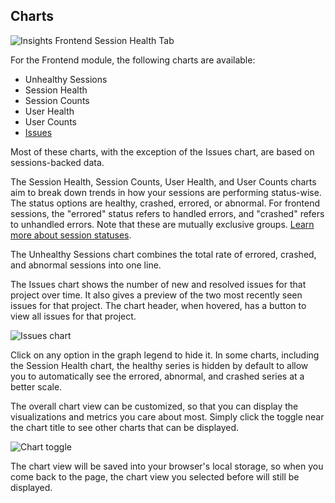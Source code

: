 ## Charts

![Insights Frontend Session Health Tab](./common-imgs/img/frontend-insights-session-health.png)

For the Frontend module, the following charts are available:

- Unhealthy Sessions
- Session Health
- Session Counts
- User Health
- User Counts
- [Issues](/product/issues/)

Most of these charts, with the exception of the Issues chart, are based on sessions-backed data.

The Session Health, Session Counts, User Health, and User Counts charts aim to break down trends in how your sessions are performing status-wise. The status options are healthy, crashed, errored, or abnormal. For frontend sessions, the "errored" status refers to handled errors, and "crashed" refers to unhandled errors. Note that these are mutually exclusive groups. [Learn more about session statuses](/product/releases/health/#session-status).

The Unhealthy Sessions chart combines the total rate of errored, crashed, and abnormal sessions into one line.

The Issues chart shows the number of new and resolved issues for that project over time. It also gives a preview of the two most recently seen issues for that project. The chart header, when hovered, has a button to view all issues for that project.

![Issues chart](./common-imgs/img/frontend-insights-issue-chart.png)

Click on any option in the graph legend to hide it. In some charts, including the Session Health chart, the healthy series is hidden by default to allow you to automatically see the errored, abnormal, and crashed series at a better scale.

The overall chart view can be customized, so that you can display the visualizations and metrics you care about most. Simply click the toggle near the chart title to see other charts that can be displayed.

![Chart toggle](./common-imgs/img/frontend-insights-chart-toggle.png)

The chart view will be saved into your browser's local storage, so when you come back to the page, the chart view you selected before will still be displayed.
